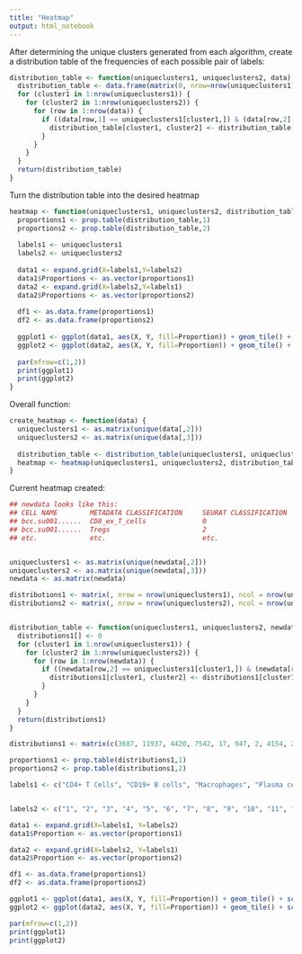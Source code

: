 ```yaml
---
title: "Heatmap"
output: html_notebook
---
```



After determining the unique clusters generated from each algorithm, create a distribution table of the frequencies of each possible pair of labels: 

```r

distribution_table <- function(uniqueclusters1, uniqueclusters2, data) {
  distribution_table <- data.frame(matrix(0, nrow=nrow(uniqueclusters1), ncol=nrow(uniqueclusters2)))
  for (cluster1 in 1:nrow(uniqueclusters1)) {
    for (cluster2 in 1:nrow(uniqueclusters2)) {
      for (row in 1:nrow(data)) {
        if ((data[row,1] == uniqueclusters1[cluster1,]) & (data[row,2] == uniqueclusters2[cluster2,])) {
          distribution_table[cluster1, cluster2] <- distribution_table[cluster1, cluster2] + 1
        }
      }
    }
  }
  return(distribution_table)
}

```


Turn the distribution table into the desired heatmap

```r

heatmap <- function(uniqueclusters1, uniqueclusters2, distribution_table) {
  proportions1 <- prop.table(distribution_table,1)
  proportions2 <- prop.table(distribution_table,2)
  
  labels1 <- uniqueclusters1
  labels2 <- uniqueclusters2 
  
  data1 <- expand.grid(X=labels1,Y=labels2)
  data1$Proportions <- as.vector(proportions1)
  data2 <- expand.grid(X=labels2,Y=labels1)
  data2$Proportions <- as.vector(proportions2)
  
  df1 <- as.data.frame(proportions1)
  df2 <- as.data.frame(proportions2)
  
  ggplot1 <- ggplot(data1, aes(X, Y, fill=Proportion)) + geom_tile() + scale_fill_gradient(low = "black", high = "steelblue") + labs(x="", y="") + theme(axis.text.x = element_text(angle=90, hjust=1, vjust=0.5))
  ggplot2 <- ggplot(data2, aes(X, Y, fill=Proportion)) + geom_tile() + scale_fill_gradient(low = "black", high = "steelblue") + labs(x="", y="") + theme(axis.text.x = element_text(angle=90, hjust=1, vjust=0.5))
  
  par(mfrow=c(1,2))
  print(ggplot1)
  print(ggplot2)
}

```


Overall function:

```r

create_heatmap <- function(data) {
  uniqueclusters1 <- as.matrix(unique(data[,2]))
  uniqueclusters2 <- as.matrix(unique(data[,3]))
  
  distribution_table <- distribution_table(uniqueclusters1, uniqueclusters2, data)
  heatmap <- heatmap(uniqueclusters1, uniqueclusters2, distribution_table)
}

```





Current heatmap created:

```r

## newdata looks like this: 
## CELL NAME        METADATA CLASSIFICATION     SEURAT CLASSIFICATION
## bcc.su001......  CD8_ex_T_cells              0   
## bcc.su001......  Tregs                       2
## etc.             etc.                        etc. 


uniqueclusters1 <- as.matrix(unique(newdata[,2]))
uniqueclusters2 <- as.matrix(unique(newdata[,3]))
newdata <- as.matrix(newdata)

distributions1 <- matrix(, nrow = nrow(uniqueclusters1), ncol = nrow(uniqueclusters2))
distributions2 <- matrix(, nrow = nrow(uniqueclusters2), ncol = nrow(uniqueclusters1))


distribution_table <- function(uniqueclusters1, uniqueclusters2, newdata) {
  distributions1[] <- 0
  for (cluster1 in 1:nrow(uniqueclusters1)) {
    for (cluster2 in 1:nrow(uniqueclusters2)) {
      for (row in 1:nrow(newdata)) {
        if ((newdata[row,2] == uniqueclusters1[cluster1,]) & (newdata[row,3] == uniqueclusters2[cluster2,])) {
          distributions1[cluster1, cluster2] <- distributions1[cluster1, cluster2] + 1
        }
      }
    }
  }
  return(distributions1)
}

distributions1 <- matrix(c(3687, 11937, 4420, 7542, 17, 947, 2, 4154, 28, 27, 27, 4, 4, 4, 6, 0, 1, 18, 1, 46, 52, 95, 151, 826, 14, 4, 37, 0, 0, 1, 0, 1, 0, 0, 0, 1, 0, 0, 0, 1, 1, 2, 4, 0, 0, 1, 2, 0, 0, 0, 0, 0, 0, 0, 204, 0, 0, 0, 1, 2, 0, 0, 52, 5816, 3, 0, 0, 0, 0, 0, 0, 0, 194, 0, 0, 0, 2, 11, 15, 46, 0, 23, 1, 2, 3053, 942, 1, 465, 0, 0, 0, 0, 0, 0, 0, 0, 4, 2, 14, 4, 0, 4, 1, 6, 2, 2616, 0, 0, 0, 0, 0, 0, 0, 0, 0, 1, 2, 2, 5, 2, 0, 0, 2, 2, 1, 0, 1060, 0, 371, 0, 0, 0, 0, 1, 0, 0, 2, 0, 1, 1, 0, 2, 1, 0, 0, 0, 467, 0, 0, 0, 0, 0, 0, 1, 3, 5, 1, 2, 1, 0, 0, 5, 1, 0, 1, 0, 1, 0, 0, 2432, 4, 0, 0, 0, 1, 0, 0, 0, 0, 0, 0, 0, 0, 0, 0, 0, 0, 0, 12, 1084), nrow = 19, ncol = 10)

proportions1 <- prop.table(distributions1,1)
proportions2 <- prop.table(distributions1,2)

labels1 <- c("CD4+ T Cells", "CD19+ B cells", "Macrophages", "Plasma cells?", "Malignant cells?", "Fibroblasts", "Lymphoblasts?", "Epithelial cells?", "Cardiac myocytes", "???")


labels2 <- c("1", "2", "3", "4", "5", "6", "7", "8", "9", "10", "11", "12", "13", "14", "15", "16", "17", "18", "19")

data1 <- expand.grid(X=labels1, Y=labels2)
data1$Proportion <- as.vector(proportions1)

data2 <- expand.grid(X=labels2, Y=labels1)
data2$Proportion <- as.vector(proportions2)

df1 <- as.data.frame(proportions1)
df2 <- as.data.frame(proportions2)

ggplot1 <- ggplot(data1, aes(X, Y, fill=Proportion)) + geom_tile() + scale_fill_gradient(low = "black", high = "steelblue") + labs(x="", y="") + theme(axis.text.x = element_text(angle=90, hjust=1, vjust=0.5))
ggplot2 <- ggplot(data2, aes(X, Y, fill=Proportion)) + geom_tile() + scale_fill_gradient(low = "black", high = "steelblue") + labs(x="", y="") + theme(axis.text.x = element_text(angle=90, hjust=1, vjust=0.5))

par(mfrow=c(1,2))
print(ggplot1)
print(ggplot2)

```

